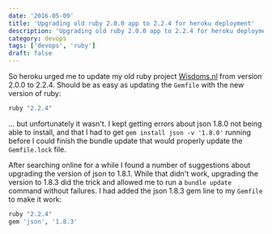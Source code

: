 ```yaml
---
date: '2016-05-09'
title: 'Upgrading old ruby 2.0.0 app to 2.2.4 for heroku deployment'
description: 'Upgrading old ruby 2.0.0 app to 2.2.4 for heroku deployment'
category: devops
tags: ['devops', 'ruby']
draft: false
---
```


So heroku urged me to update my old ruby project [Wisdoms.nl](http://www.wisdoms.nl) from version 2.0.0 to 2.2.4. Should be as easy as updating the `Gemfile` with the new version of ruby:

```ruby
ruby "2.2.4"
```

... but unfortunately it wasn't. I kept getting errors about json 1.8.0 not being able to install, and that I had to get `gem install json -v '1.8.0'` running before I could finish the bundle update that would properly update the `Gemfile.lock` file.

After searching online for a while I found a number of suggestions about upgrading the version of json to 1.8.1. While that didn't work, upgrading the version to 1.8.3 did the trick and allowed me to run a `bundle update` command without failures. I had added the json 1.8.3 gem line to my `Gemfile` to make it work:

```ruby
ruby "2.2.4"
gem 'json', '1.8.3'
```
